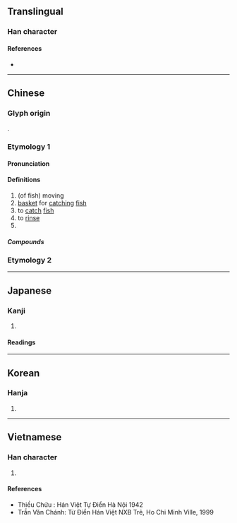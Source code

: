{{character info}}
==Translingual==

===Han character===
{{Han char|rn=85|rad=水|as=03|sn=6|four=32170|canj=EU|ids=⿰氵山}}

====References====
* {{Han ref|kx=0605.090|dkj=17128|dj=0999.020|hdz=31552.030|uh=6C55|ud=27733|bh=A6C2|bd=42690}}

----

==Chinese==
{{zh-forms}}

===Glyph origin===
{{Han etym}}
{{Han compound|水|山|ls=psc|c1=s|c2=p|t1=water}}.

===Etymology 1===

====Pronunciation====
{{zh-pron
|m=shàn
|c=saan3
|mn=sòaⁿ
|mn-t=suan3/suan1
|mc=y
|oc=y
|cat=a,v,pn
}}

====Definitions====
{{zh-hanzi}}

# (of fish) moving
# [[basket]] for [[catch]]ing [[fish]]
# to [[catch]] [[fish]]
# to [[rinse]]
# {{zh-short|汕頭}}

=====Compounds=====
{{zh-der|汕汕|汕頭|潮汕|汕尾}}

===Etymology 2===
{{zh-see|涮|v}}

----

==Japanese==

===Kanji===
{{ja-kanji|grade=|rs=水03}}

# {{rfdef|ja|sort=水03}}

====Readings====
{{ja-readings
|goon=せん
|kanon=さん
|kun=すくいあみ
}}

----

==Korean==

===Hanja===
{{ko-hanja|hangeul=산|eumhun=|rv=san|mr=san|y=san}}

# {{rfdef|ko|sort=水03}}

----

==Vietnamese==

===Han character===
{{vi-readings|reading=sươn, sán, sớn|rs=水03}}

# {{rfdef|vi|sort=水03}}

====References====
* Thiều Chửu : Hán Việt Tự Điển Hà Nội 1942
* Trần Văn Chánh: Từ Điển Hán Việt NXB Trẻ, Ho Chi Minh Ville, 1999